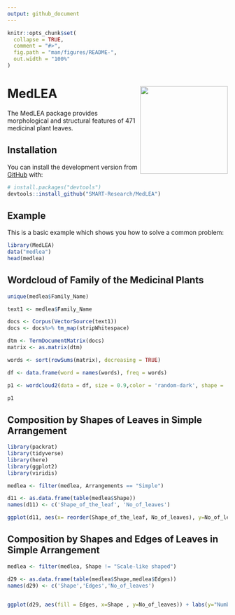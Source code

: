 ```yaml
---
output: github_document
---
```


<!-- README.md is generated from README.Rmd. Please edit that file -->

```r
knitr::opts_chunk$set(
  collapse = TRUE,
  comment = "#>",
  fig.path = "man/figures/README-",
  out.width = "100%"
)
```

# MedLEA <img src="hexsticker/sticker.png" align="right" height="200"/>

<!-- badges: start -->
<!-- badges: end -->

The  MedLEA package provides morphological and structural features of  471 medicinal plant leaves.

## Installation

You can install the development version from [GitHub](https://github.com/) with:

``` r
# install.packages("devtools")
devtools::install_github("SMART-Research/MedLEA")
```
## Example

This is a basic example which shows you how to solve a common problem:

```r
library(MedLEA)
data("medlea")
head(medlea)
```

## Wordcloud of Family of the Medicinal Plants
```r
unique(medlea$Family_Name)

text1 <- medlea$Family_Name

docs <- Corpus(VectorSource(text1))
docs <- docs%>% tm_map(stripWhitespace)

dtm <- TermDocumentMatrix(docs)
matrix <- as.matrix(dtm)

words <- sort(rowSums(matrix), decreasing = TRUE)

df <- data.frame(word = names(words), freq = words)

p1 <- wordcloud2(data = df, size = 0.9,color = 'random-dark', shape = 'pentagon')

p1
```


## Composition by Shapes of Leaves in Simple Arrangement

```r
library(packrat)
library(tidyverse)
library(here)
library(ggplot2)
library(viridis)

medlea <- filter(medlea, Arrangements == "Simple")

d11 <- as.data.frame(table(medlea$Shape))
names(d11) <- c('Shape_of_the_leaf', 'No_of_leaves')

ggplot(d11, aes(x= reorder(Shape_of_the_leaf, No_of_leaves), y=No_of_leaves)) + labs(y="Number of leaves", x="Shape of the leaf") + geom_bar(stat = "identity", width = 0.6) + ggtitle("Composition of the Sample by the Shape Label") + coord_flip()

```
## Composition by Shapes and Edges of Leaves in Simple Arrangement
```r
medlea <- filter(medlea, Shape != "Scale-like shaped")

d29 <- as.data.frame(table(medlea$Shape,medlea$Edges))
names(d29) <- c('Shape','Edges','No_of_leaves')


ggplot(d29, aes(fill = Edges, x=Shape , y=No_of_leaves)) + labs(y="Number of leaves", x="Shape of the leaf") + geom_bar(stat = "identity", width = 0.5, position = position_dodge()) + ggtitle("Composition of the sample by Shape Label and Edge type") + scale_fill_brewer(palette = "Set1")
```


